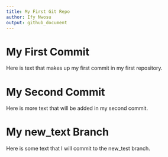 ```yaml
---
title: My First Git Repo
author: Ify Nwosu
output: github_document 
--- 
```


# My First Commit 

Here is text that makes up my first commit in my first repository. 

# My Second Commit 
 Here is more text that will be added in my second commit.
 
# My new_text Branch

Here is some text that I will commit to the new_test branch.